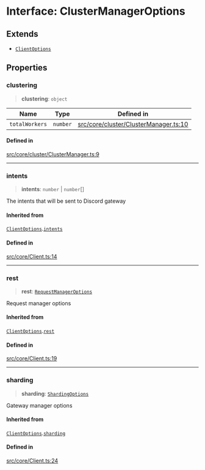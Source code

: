 # Interface: ClusterManagerOptions

## Extends

- [`ClientOptions`](ClientOptions.mdx)

## Properties

### clustering

> **clustering**: `object`

| Name | Type | Defined in |
| ------ | ------ | ------ |
| `totalWorkers` | `number` | [src/core/cluster/ClusterManager.ts:10](https://github.com/justheimsk/cordium.js/blob/1bf2a638b90afa5ef4b22005e7b70c138a2c2b3e/src/core/cluster/ClusterManager.ts#L10) |

#### Defined in

[src/core/cluster/ClusterManager.ts:9](https://github.com/justheimsk/cordium.js/blob/1bf2a638b90afa5ef4b22005e7b70c138a2c2b3e/src/core/cluster/ClusterManager.ts#L9)

***

### intents

> **intents**: `number` \| `number`[]

The intents that will be sent to Discord gateway

#### Inherited from

[`ClientOptions`](ClientOptions.mdx).[`intents`](ClientOptions.mdx#intents)

#### Defined in

[src/core/Client.ts:14](https://github.com/justheimsk/cordium.js/blob/1bf2a638b90afa5ef4b22005e7b70c138a2c2b3e/src/core/Client.ts#L14)

***

### rest

> **rest**: [`RequestManagerOptions`](RequestManagerOptions.mdx)

Request manager options

#### Inherited from

[`ClientOptions`](ClientOptions.mdx).[`rest`](ClientOptions.mdx#rest)

#### Defined in

[src/core/Client.ts:19](https://github.com/justheimsk/cordium.js/blob/1bf2a638b90afa5ef4b22005e7b70c138a2c2b3e/src/core/Client.ts#L19)

***

### sharding

> **sharding**: [`ShardingOptions`](ShardingOptions.mdx)

Gateway manager options

#### Inherited from

[`ClientOptions`](ClientOptions.mdx).[`sharding`](ClientOptions.mdx#sharding)

#### Defined in

[src/core/Client.ts:24](https://github.com/justheimsk/cordium.js/blob/1bf2a638b90afa5ef4b22005e7b70c138a2c2b3e/src/core/Client.ts#L24)
